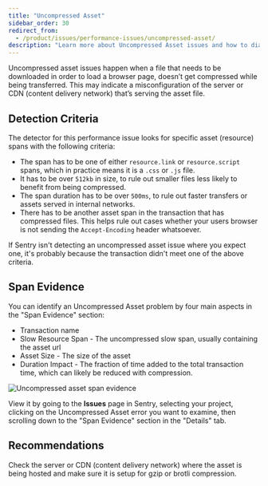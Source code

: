 ```yaml
---
title: "Uncompressed Asset"
sidebar_order: 30
redirect_from:
  - /product/issues/performance-issues/uncompressed-asset/
description: "Learn more about Uncompressed Asset issues and how to diagnose and fix them."
---
```


<Include name="early-adopter-note.mdx" />

Uncompressed asset issues happen when a file that needs to be downloaded in order to load a browser page, doesn’t get compressed while being transferred. This may indicate a misconfiguration of the server or CDN (content delivery network) that’s serving the asset file.

## Detection Criteria

The detector for this performance issue looks for specific asset (resource) spans with the following criteria:

- The span has to be one of either `resource.link` or `resource.script` spans, which in practice means it is a `.css` or `.js` file.
- It has to be over `512kb` in size, to rule out smaller files less likely to benefit from being compressed.
- The span duration has to be over `500ms`, to rule out faster transfers or assets served in internal networks.
- There has to be another asset span in the transaction that has compressed files. This helps rule out cases whether your users browser is not sending the `Accept-Encoding` header whatsoever.

If Sentry isn't detecting an uncompressed asset issue where you expect one, it's probably because the transaction didn't meet one of the above criteria.

## Span Evidence

You can identify an Uncompressed Asset problem by four main aspects in the "Span Evidence" section:

- Transaction name
- Slow Resource Span - The uncompressed slow span, usually containing the asset url
- Asset Size - The size of the asset
- Duration Impact - The fraction of time added to the total transaction time, which can likely be reduced with compression.

![Uncompressed asset span evidence](span-evidence.png)

View it by going to the **Issues** page in Sentry, selecting your project, clicking on the Uncompressed Asset error you want to examine, then scrolling down to the "Span Evidence" section in the "Details" tab.

## Recommendations

Check the server or CDN (content delivery network) where the asset is being hosted and make sure it is setup for gzip or brotli compression.
